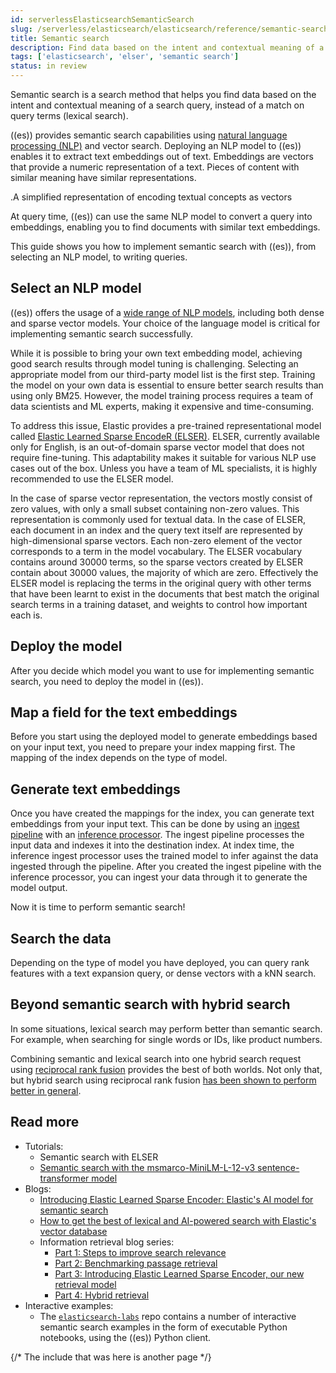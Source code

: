 ```yaml
---
id: serverlessElasticsearchSemanticSearch
slug: /serverless/elasticsearch/elasticsearch/reference/semantic-search
title: Semantic search
description: Find data based on the intent and contextual meaning of a search query with semantic search
tags: ['elasticsearch', 'elser', 'semantic search']
status: in review
---
```


<DocBadge template="technical preview" />


<div id="semantic-search"></div>

Semantic search is a search method that helps you find data based on the intent
and contextual meaning of a search query, instead of a match on query terms
(lexical search).

((es)) provides semantic search capabilities using [natural
language processing (NLP)](((ml-docs))/ml-nlp.html) and vector search. Deploying an NLP model to ((es))
enables it to extract text embeddings out of text. Embeddings are vectors that
provide a numeric representation of a text. Pieces of content with similar
meaning have similar representations.

<div id="semantic-search-diagram"></div>

.A simplified representation of encoding textual concepts as vectors
<div style={{ textAlign: "center" }}><DocImage url="images/vector-search-oversimplification.png" alt="A simplified representation of encoding textual concepts as vectors" /></div>

At query time, ((es)) can use the same NLP model to convert a query into
embeddings, enabling you to find documents with similar text embeddings.

This guide shows you how to implement semantic search with ((es)), from selecting
an NLP model, to writing queries.

<div id="semantic-search-select-nlp-model"></div>

## Select an NLP model

((es)) offers the usage of a
[wide range of NLP models](((ml-docs))/ml-nlp-model-ref.html#ml-nlp-model-ref-text-embedding),
including both dense and sparse vector models. Your choice of the language model
is critical for implementing semantic search successfully.

While it is possible to bring your own text embedding model, achieving good
search results through model tuning is challenging. Selecting an appropriate
model from our third-party model list is the first step. Training the model on
your own data is essential to ensure better search results than using only BM25.
However, the model training process requires a team of data scientists and ML
experts, making it expensive and time-consuming.

To address this issue, Elastic provides a pre-trained representational model
called [Elastic Learned Sparse EncodeR (ELSER)](((ml-docs))/ml-nlp-elser.html).
ELSER, currently available only for English, is an out-of-domain sparse vector
model that does not require fine-tuning. This adaptability makes it suitable for
various NLP use cases out of the box. Unless you have a team of ML specialists,
it is highly recommended to use the ELSER model.

In the case of sparse vector representation, the vectors mostly consist of zero
values, with only a small subset containing non-zero values. This representation
is commonly used for textual data. In the case of ELSER, each document in an
index and the query text itself are represented by high-dimensional sparse
vectors. Each non-zero element of the vector corresponds to a term in the model
vocabulary. The ELSER vocabulary contains around 30000 terms, so the sparse
vectors created by ELSER contain about 30000 values, the majority of which are
zero. Effectively the ELSER model is replacing the terms in the original query
with other terms that have been learnt to exist in the documents that best match
the original search terms in a training dataset, and weights to control how
important each is.

<div id="semantic-search-deploy-nlp-model"></div>

## Deploy the model

After you decide which model you want to use for implementing semantic search,
you need to deploy the model in ((es)).

<DeployNlpModelWidget />

<div id="semantic-search-field-mappings"></div>

## Map a field for the text embeddings

Before you start using the deployed model to generate embeddings based on your
input text, you need to prepare your index mapping first. The mapping of the
index depends on the type of model.

<FieldMappingsWidget />

<div id="semantic-search-generate-embeddings"></div>

## Generate text embeddings

Once you have created the mappings for the index, you can generate text
embeddings from your input text. This can be done by using an
[ingest pipeline](((ref))/ingest.html) with an [inference processor](((ref))/inference-processor.html).
The ingest pipeline processes the input data and indexes it into the destination
index. At index time, the inference ingest processor uses the trained model to
infer against the data ingested through the pipeline. After you created the
ingest pipeline with the inference processor, you can ingest your data through
it to generate the model output.

<GenerateEmbeddingsWidget />

Now it is time to perform semantic search!

<div id="semantic-search-search"></div>

## Search the data

Depending on the type of model you have deployed, you can query rank features
with a text expansion query, or dense vectors with a kNN search.

<SearchWidget />

<div id="semantic-search-hybrid-search"></div>

## Beyond semantic search with hybrid search

In some situations, lexical search may perform better than semantic search. For
example, when searching for single words or IDs, like product numbers.

Combining semantic and lexical search into one hybrid search request using
[reciprocal rank fusion](((ref))/rrf.html) provides the best of both worlds. Not only that,
but hybrid search using reciprocal rank fusion [has been shown to perform better
in general](((blog-ref))improving-information-retrieval-elastic-stack-hybrid).

<HybridSearchWidget />

<div id="semantic-search-read-more"></div>

## Read more

* Tutorials:
    * <DocLink id="serverlessElasticsearchSemanticSearchElser">Semantic search with ELSER</DocLink>
    * [Semantic search with the msmarco-MiniLM-L-12-v3 sentence-transformer model](((ml-docs))/ml-nlp-text-emb-vector-search-example.html)
* Blogs:
    * [Introducing Elastic Learned Sparse Encoder: Elastic's AI model for semantic search](((blog-ref))may-2023-launch-sparse-encoder-ai-model)
    * [How to get the best of lexical and AI-powered search with Elastic's vector database](((blog-ref))lexical-ai-powered-search-elastic-vector-database)
    * Information retrieval blog series:
        * [Part 1: Steps to improve search relevance](((blog-ref))improving-information-retrieval-elastic-stack-search-relevance)
        * [Part 2: Benchmarking passage retrieval](((blog-ref))improving-information-retrieval-elastic-stack-benchmarking-passage-retrieval)
        * [Part 3: Introducing Elastic Learned Sparse Encoder, our new retrieval model](((blog-ref))may-2023-launch-information-retrieval-elasticsearch-ai-model)
        * [Part 4: Hybrid retrieval](((blog-ref))improving-information-retrieval-elastic-stack-hybrid)
* Interactive examples:
    * The [`elasticsearch-labs`](https://github.com/elastic/elasticsearch-labs) repo contains a number of interactive semantic search examples in the form of executable Python notebooks, using the ((es)) Python client.

{/* The include that was here is another page */}
